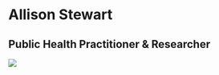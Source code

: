 # Allison Stewart
## Public Health Practitioner & Researcher 

![](https://media.giphy.com/media/Sye75bfzPZrmo/giphy.gif)
